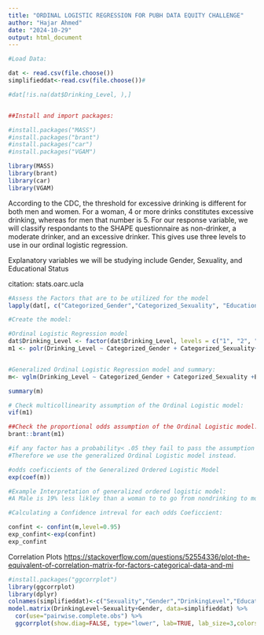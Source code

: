 ---
title: "ORDINAL LOGISTIC REGRESSION FOR PUBH DATA EQUITY CHALLENGE"
author: "Hajar Ahmed"
date: "2024-10-29"
output: html_document
---

```{r setup, include=FALSE}
#Load Data:

dat <- read.csv(file.choose())
simplifieddat<-read.csv(file.choose())#

#dat[!is.na(dat$Drinking_Level, ),]


##Install and import packages:

#install.packages("MASS")
#install.packages("brant")
#install.packages("car")
#install.packages("VGAM")

library(MASS)
library(brant)
library(car)
library(VGAM)

```

According to the CDC, the threshold for excessive drinking is different for both men and women. For a woman, 4 or more drinks constitutes excessive drinking, whereas for men that number is 5. For our response variable, we will classify respondants to the SHAPE questionnaire as non-drinker, a moderate drinker, and an excessive drinker. This gives use three levels to use in our ordinal logistic regression.

Explanatory variables we will be studying include Gender, Sexuality, and Educational Status

citation: stats.oarc.ucla

```{r}
#Assess the Factors that are to be utilized for the model
lapply(dat[, c("Categorized_Gender","Categorized_Sexuality", "Education_Status")], table)
```

```{r}
#Create the model:

#Ordinal Logistic Regression model
dat$Drinking_Level <- factor(dat$Drinking_Level, levels = c("1", "2", "3"), ordered = TRUE)
m1 <- polr(Drinking_Level ~ Categorized_Gender + Categorized_Sexuality+ Education_Status, data = dat, Hess = TRUE)


#Generalized Ordinal Logistic Regression model and summary:
m<- vglm(Drinking_Level ~ Categorized_Gender + Categorized_Sexuality +Education_Status, family=cumulative(parallel=FALSE),data=dat)

summary(m)

```

```{r}
# Check multicollinearity assumption of the Ordinal Logistic model:
vif(m1)
```

```{r}
##Check the proportional odds assumption of the Ordinal Logistic model:
brant::brant(m1)

#if any factor has a probability< .05 they fail to pass the assumption
#Therefore we use the generalized Ordinal Logistic model instead.

```

```{r}
#odds coeficcients of the Generalized Ordered Logistic Model
exp(coef(m))

#Example Interpretation of generalized ordered logistic model:
#A Male is 19% less likley than a woman to to go from nondrinking to moderate drinking

```

```{r}
#Calculating a Confidence intreval for each odds Coeficcient:

confint <- confint(m,level=0.95)
exp_confint<-exp(confint)
exp_confint
```

Correlation Plots <https://stackoverflow.com/questions/52554336/plot-the-equivalent-of-correlation-matrix-for-factors-categorical-data-and-mi>

```{r}

#install.packages("ggcorrplot")
library(ggcorrplot)
library(dplyr)
colnames(simplifieddat)<-c("Sexuality","Gender","DrinkingLevel","Education Status:")
model.matrix(DrinkingLevel~Sexuality+Gender, data=simplifieddat) %>% 
  cor(use="pairwise.complete.obs") %>% 
  ggcorrplot(show.diag=FALSE, type="lower", lab=TRUE, lab_size=3,colors=c("red","yellow","green"))

```
